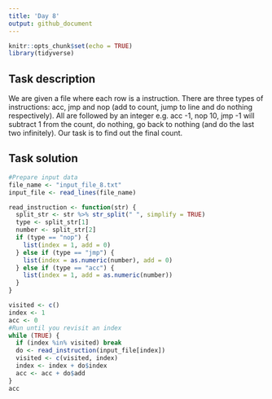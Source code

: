 ```yaml
---
title: 'Day 8'
output: github_document
---
```


```r
knitr::opts_chunk$set(echo = TRUE)
library(tidyverse)
```

## Task description
We are given a file where each row is a instruction. There are three types of instructions: acc, jmp and nop (add to count, jump to line and do nothing respectively). All are followed by an integer e.g. acc -1, nop 10, jmp -1 will subtract 1 from the count, do nothing, go back to nothing (and do the last two infinitely). Our task is to find out the final count. 

## Task solution
```r
#Prepare input data
file_name <- "input_file_8.txt"
input_file <- read_lines(file_name)
```
```r
read_instruction <- function(str) {
  split_str <- str %>% str_split(" ", simplify = TRUE)
  type <- split_str[1]
  number <- split_str[2]
  if (type == "nop") {
    list(index = 1, add = 0)
  } else if (type == "jmp") {
    list(index = as.numeric(number), add = 0) 
  } else if (type == "acc") {
    list(index = 1, add = as.numeric(number))
  }
}

visited <- c()
index <- 1
acc <- 0
#Run until you revisit an index
while (TRUE) {
  if (index %in% visited) break
  do <- read_instruction(input_file[index])
  visited <- c(visited, index) 
  index <- index + do$index
  acc <- acc + do$add 
}
acc
```




